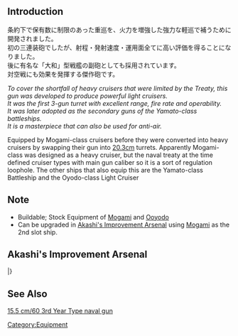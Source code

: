 {{EquipmentInfo}}

==Introduction==
条約下で保有数に制限のあった重巡を、火力を増強した強力な軽巡で補うために開発されました。<br>
初の三連装砲でしたが、射程・発射速度・運用面全てに高い評価を得ることになりました。<br>
後に有名な「大和」型戦艦の副砲としても採用されています。<br>
対空戦にも効果を発揮する傑作砲です。

''To cover the shortfall of heavy cruisers that were limited by the Treaty, this gun was developed to produce powerful light cruisers.<br> It was the first 3-gun turret with excellent range, fire rate and operability. <br> It was later adopted as the secondary guns of the Yamato-class battleships. <br> It is a masterpiece that can also be used for anti-air.''

Equipped by Mogami-class cruisers before they were converted into heavy cruisers by swapping their gun into [[20.3cm Twin Gun Mount|20.3cm]] turrets. Apparently Mogami-class was designed as a heavy cruiser, but the naval treaty at the time defined cruiser types with main gun caliber so it is a sort of regulation loophole. The other ships that also equip this are the Yamato-class Battleship and the Oyodo-class Light Cruiser

==Note==
* Buildable; Stock Equipment of [[Mogami]] and [[Ooyodo]]
* Can be upgraded in [[Akashi's Improvement Arsenal]] using [[Mogami]] as the 2nd slot ship.

==Akashi's Improvement Arsenal==
{{AkashiWorkshop}}
{{AkashiWorkshopLine2
|Name=15.5cm Triple Gun Mount (Main)
|ItemType=RedGunMedium
|Fuel=10
|Ammo=90
|Steel=120
|Baux=0
|Mats0-5=2/2
|Mats6-9=2/3
|Mats10=-
|Screws0-5=2/3
|Screws6-9=2/4
|Screws10=-
|EquipConsume0-5=-
|EquipConsume6-9=1x{{RedGunMedium|15.5cm Triple Gun Mount (Main)}}
|EquipConsume10=-
|Fri=M
|Sat=M
|2ndShip=[[Mogami]]
|Mats10:2=8/12
|Screws10:2=4/8
|EquipConsume10:2=2x{{RedGunMedium|15.5cm Triple Gun Mount (Main)}}<br>1x{{GunMat}}
|Sun:2=O
|Mon:2=O
|Fri:2=O
|Sat:2=O
|2ndShip:2=[[Ooyodo]]
|Notes:2=Ooyodo can upgrade this into [[15.5cm Triple Gun Mount Kai (Main)]].
}}
|}

==See Also==
[[wikipedia:15.5 cm/60 3rd Year Type naval gun|15.5 cm/60 3rd Year Type naval gun]]
{{Equipmentlist}}
[[Category:Equipment]]